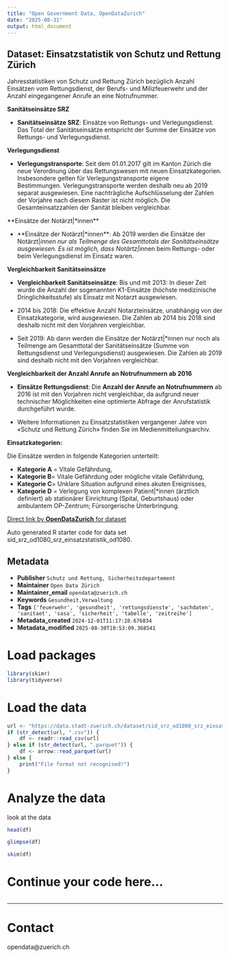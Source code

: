 ```yaml
---
title: "Open Government Data, OpenDataZurich"
date: "2025-08-31"
output: html_document
---
```


## Dataset: Einsatzstatistik von Schutz und Rettung Zürich

Jahresstatistiken von Schutz und Rettung Zürich bezüglich Anzahl Einsätzen vom Rettungsdienst, der Berufs- und Milizfeuerwehr und der Anzahl eingegangener Anrufe an eine Notrufnummer.

**Sanitätseinsätze SRZ**

- **Sanitätseinsätze SRZ**: 
Einsätze von Rettungs- und Verlegungsdienst. Das Total der Sanitätseinsätze entspricht der Summe der Einsätze von Rettungs- und Verlegungsdienst.
 

[]()

**Verlegungsdienst**

- **Verlegungstransporte**: 
Seit dem 01.01.2017 gilt im Kanton Zürich die neue Verordnung über das Rettungswesen mit neuen Einsatzkategorien. Insbesondere gelten für Verlegungstransporte eigene Bestimmungen. Verlegungstransporte werden deshalb neu ab 2019 separat ausgewiesen. Eine nachträgliche Aufschlüsselung der Zahlen der Vorjahre nach diesem Raster ist nicht möglich. Die Gesamteinsatzzahlen der Sanität bleiben vergleichbar.
 

[]()

**Einsätze der Notärzt|*innen**

- **Einsätze der Notärzt|*innen**:
Ab 2019 werden die Einsätze der Notärzt|*innen nur als Teilmenge des Gesamttotals der Sanitätseinsätze ausgewiesen. Es ist möglich, dass Notärtz|*innen beim Rettungs- oder beim Verlegungsdienst im Einsatz waren.
 

[]()

**Vergleichbarkeit Sanitätseinsätze**

- **Vergleichbarkeit Sanitätseinsätze**: 
Bis und mit 2013: In dieser Zeit wurde die Anzahl der sogenannten K1-Einsätze (höchste medizinische Dringlichkeitsstufe) als Einsatz mit Notarzt ausgewiesen. 

- 2014 bis 2018: Die effektive Anzahl Notarzteinsätze, unabhängig von der Einsatzkategorie, wird ausgewiesen. Die Zahlen ab 2014 bis 2018 sind deshalb nicht mit den Vorjahren vergleichbar. 

- Seit 2019: Ab dann werden die Einsätze der Notärzt|*innen nur noch als Teilmenge am Gesamttotal der Sanitätseinsätze (Summe von Rettungsdienst und Verlegungsdienst) ausgewiesen. Die Zahlen ab 2019 sind deshalb nicht mit den Vorjahren vergleichbar.

[]()

**Vergleichbarkeit der Anzahl Anrufe an Notrufnummern ab 2016**

- **Einsätze Rettungsdienst**: 
Die **Anzahl der Anrufe an Notrufnummern** ab 2016 ist mit den Vorjahren nicht vergleichbar, da aufgrund neuer technischer Möglichkeiten eine optimierte Abfrage der Anrufstatistik durchgeführt wurde.

- Weitere Informationen zu Einsatzstatistiken vergangener Jahre von «Schutz und Rettung Zürich» finden Sie im Medienmitteilungsarchiv.

[]()

**Einsatzkategorien:**


Die Einsätze werden in folgende Kategorien unterteilt: 

- **Kategorie A** = Vitale Gefährdung, 
- **Kategorie B**= Vitale Gefährdung oder mögliche vitale Gefährdung, 
- **Kategorie C**= Unklare Situation aufgrund eines akuten Ereignisses, 
- **Kategorie D** = Verlegung von komplexen Patient|*innen (ärztlich definiert) ab stationärer Einrichtung (Spital, Geburtshaus) oder ambulantem OP-Zentrum; Fürsorgerische Unterbringung.


[]()



[Direct link by **OpenDataZurich** for dataset](https://data.stadt-zuerich.ch/dataset/sid_srz_od1080_srz_einsatzstatistik_od1080)

Auto generated R starter code for data set sid_srz_od1080_srz_einsatzstatistik_od1080.

## Metadata

- **Publisher** `Schutz und Rettung, Sicherheitsdepartement`
- **Maintainer** `Open Data Zürich`
- **Maintainer_email** `opendata@zuerich.ch`
- **Keywords** `Ge­sund­heit,Ver­walt­ung`
- **Tags** `['feuerwehr', 'gesundheit', 'rettungsdienste', 'sachdaten', 'sanitaet', 'sasa', 'sicherheit', 'tabelle', 'zeitreihe']`
- **Metadata_created** `2024-12-01T11:17:28.676834`
- **Metadata_modified** `2025-08-30T10:53:09.368541`


# Load packages

```r
library(skimr)
library(tidyverse)
```

# Load the data

```r
url <- "https://data.stadt-zuerich.ch/dataset/sid_srz_od1080_srz_einsatzstatistik_od1080/download/GES108OD1080.csv"
if (str_detect(url, ".csv")) {
    df <- readr::read_csv(url)
} else if (str_detect(url, ".parquet")) {
    df <- arrow::read_parquet(url)
} else {
    print("File format not recognised!")
}
```

# Analyze the data

look at the data
```r
head(df)
```

```r
glimpse(df)
```

```r
skim(df)
```

# Continue your code here...

```r

```

------------------------------------------------------------------------

# Contact

opendata@zuerich.ch
